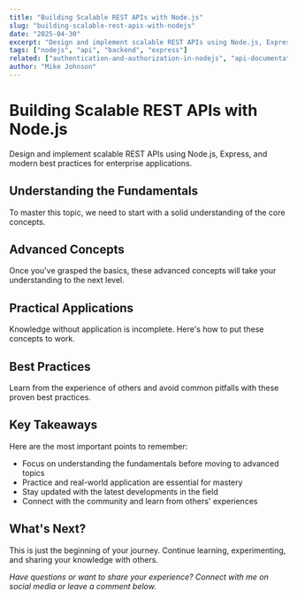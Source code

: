 ```yaml
---
title: "Building Scalable REST APIs with Node.js"
slug: "building-scalable-rest-apis-with-nodejs"
date: "2025-04-30"
excerpt: "Design and implement scalable REST APIs using Node.js, Express, and modern best practices for enterprise applications."
tags: ["nodejs", "api", "backend", "express"]
related: ["authentication-and-authorization-in-nodejs", "api-documentation-with-openapi-and-swagger", "modern-css-grid-and-flexbox-techniques"]
author: "Mike Johnson"
---
```


# Building Scalable REST APIs with Node.js

Design and implement scalable REST APIs using Node.js, Express, and modern best practices for enterprise applications.

## Understanding the Fundamentals

To master this topic, we need to start with a solid understanding of the core concepts.

## Advanced Concepts

Once you've grasped the basics, these advanced concepts will take your understanding to the next level.

## Practical Applications

Knowledge without application is incomplete. Here's how to put these concepts to work.

## Best Practices

Learn from the experience of others and avoid common pitfalls with these proven best practices.

## Key Takeaways

Here are the most important points to remember:

- Focus on understanding the fundamentals before moving to advanced topics
- Practice and real-world application are essential for mastery
- Stay updated with the latest developments in the field
- Connect with the community and learn from others' experiences

## What's Next?

This is just the beginning of your journey. Continue learning, experimenting, and sharing your knowledge with others.

*Have questions or want to share your experience? Connect with me on social media or leave a comment below.*

